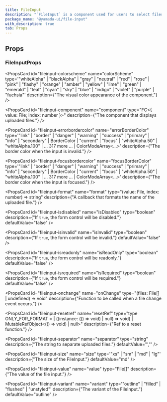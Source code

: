 ```yaml
---
title: FileInput
description: "`FileInput` is a component used for users to select files."
package_name: "@yamada-ui/file-input"
with_description: true
tab: Props
---
```


## Props

### FileInputProps

<PropsCard
  id="fileinput-colorscheme"
  name="colorScheme"
  type='"whiteAlpha" | "blackAlpha" | "gray" | "neutral" | "red" | "rose" | "pink" | "flashy" | "orange" | "amber" | "yellow" | "lime" | "green" | "emerald" | "teal" | "cyan" | "sky" | "blue" | "indigo" | "violet" | "purple" | "fuchsia"'
  description={"The visual color appearance of the component."}
/>

<PropsCard
  id="fileinput-component"
  name="component"
  type="FC<{ value: File; index: number }>"
  description={"The component that displays uploaded files."}
/>

<PropsCard
  id="fileinput-errorbordercolor"
  name="errorBorderColor"
  type='"link" | "border" | "danger" | "warning" | "success" | "primary" | "info" | "secondary" | BorderColor | "current" | "focus" | "whiteAlpha.50" | "whiteAlpha.100" | ... 317 more ... | ColorModeArray<...>'
  description={"The border color when the input is invalid."}
/>

<PropsCard
  id="fileinput-focusbordercolor"
  name="focusBorderColor"
  type='"link" | "border" | "danger" | "warning" | "success" | "primary" | "info" | "secondary" | BorderColor | "current" | "focus" | "whiteAlpha.50" | "whiteAlpha.100" | ... 317 more ... | ColorModeArray<...>'
  description={"The border color when the input is focused."}
/>

<PropsCard
  id="fileinput-format"
  name="format"
  type="(value: File, index: number) => string"
  description={"A callback that formats the name of the uploaded file."}
/>

<PropsCard
  id="fileinput-isdisabled"
  name="isDisabled"
  type="boolean"
  description={"If `true`, the form control will be disabled."}
  defaultValue="false"
/>

<PropsCard
  id="fileinput-isinvalid"
  name="isInvalid"
  type="boolean"
  description={"If `true`, the form control will be invalid."}
  defaultValue="false"
/>

<PropsCard
  id="fileinput-isreadonly"
  name="isReadOnly"
  type="boolean"
  description={"If `true`, the form control will be readonly."}
  defaultValue="false"
/>

<PropsCard
  id="fileinput-isrequired"
  name="isRequired"
  type="boolean"
  description={"If `true`, the form control will be required."}
  defaultValue="false"
/>

<PropsCard
  id="fileinput-onchange"
  name="onChange"
  type="(files: File[] | undefined) => void"
  description={"Function to be called when a file change event occurs."}
/>

<PropsCard
  id="fileinput-resetref"
  name="resetRef"
  type="type ONLY_FOR_FORMAT =
  | ((instance: (() => void) | null) => void)
  | MutableRefObject<(() => void) | null>"
  description={"Ref to a reset function."}
/>

<PropsCard
  id="fileinput-separator"
  name="separator"
  type="string"
  description={"The string to separate uploaded files."}
  defaultValue="','"
/>

<PropsCard
  id="fileinput-size"
  name="size"
  type='"xs" | "sm" | "md" | "lg"'
  description={"The size of the FileInput."}
  defaultValue="md"
/>

<PropsCard
  id="fileinput-value"
  name="value"
  type="File[]"
  description={"The value of the file input."}
/>

<PropsCard
  id="fileinput-variant"
  name="variant"
  type='"outline" | "filled" | "flushed" | "unstyled"'
  description={"The variant of the FileInput."}
  defaultValue="outline"
/>

